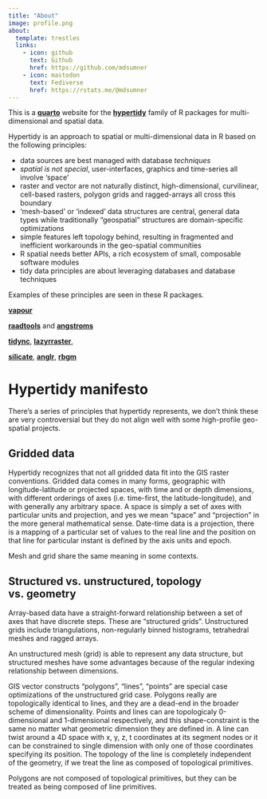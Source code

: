 ```yaml
---
title: "About"
image: profile.png
about:
  template: trestles
  links:
    - icon: github
      text: Github
      href: https://github.com/mdsumner
    - icon: mastodon
      text: Fediverse
      href: https://rstats.me/@mdsumner
---
```



This is a [**quarto**](https://quarto.org/) website for the [**hypertidy**](https://github.com/hypertidy) family of R packages for multi-dimensional and spatial data. 

Hypertidy is an approach to spatial or multi-dimensional data in R based on the following principles: 

* data sources are best managed with database *techniques*
* *spatial is not special*, user-interfaces, graphics and time-series all involve 'space'
* raster and vector are not naturally distinct, high-dimensional, curvilinear, cell-based rasters, polygon grids and ragged-arrays all cross this boundary
* 'mesh-based' or 'indexed' data structures are central, general data types while traditionally "geospatial" structures are domain-specific optimizations
* simple features left topology behind, resulting in fragmented and inefficient workarounds in the geo-spatial communities 
* R spatial needs better APIs, a rich ecosystem of small, composable software modules
* tidy data principles are about leveraging databases and database techniques

Examples of these principles are seen in these R packages. 

[**vapour**](https://github.com/hypertidy/vapour)

[**raadtools**](https://github.com/AustralianAntarcticDivision/raadtools) and  [**angstroms**](https://github.com/AustralianAntarcticDivision/angstroms)

[**tidync**](https://github.com/ropensci/tidync), [**lazyrraster**](https://github.com/hypertidy/lazyraster), 

[**silicate**](https://github.com/hypertidy/silicate), [**anglr**](https://github.com/hypertidy/anglr), [**rbgm**](https://github.com/AustralianAntarcticDivision/rbgm/)



# Hypertidy manifesto

There's a series of principles that hypertidy represents, we don't think these are very controversial but they do not align well with 
some high-profile geo-spatial projects. 


## Gridded data 

Hypertidy recognizes that not all gridded data fit into the GIS raster conventions. Gridded data comes in many forms, geographic with longitude-latitude or projected spaces, with time and or depth dimensions, with different orderings of axes (i.e. time-first, the latitude-longitude), and with generally any arbitrary space. A space is simply a set of axes with particular units and projection, and yes we mean "space" and "projection" in the more general mathematical sense. Date-time data is a projection, there is a mapping of a particular set of values to the real line and the position on that line for particular instant is defined by the axis units and epoch. 

Mesh and grid share the same meaning in some contexts. 

## Structured vs. unstructured, topology vs. geometry

Array-based data have a straight-forward relationship between a set of axes that have discrete steps. These are "structured grids". Unstructured grids include triangulations, non-regularly binned histograms, tetrahedral meshes and ragged arrays. 

An unstructured mesh (grid) is able to represent any data structure, but structured meshes have some advantages because of the regular indexing relationship between dimensions. 

GIS vector constructs "polygons", "lines", "points" are special case optimizations of the unstructured grid case. Polygons really are topologically identical to lines, and they are a dead-end in the broader scheme of dimensionality. Points and lines can are topologicaly 0-dimensional and 1-dimensional respectively, and this shape-constraint is the same no matter what geometric dimension they are defined in. A line can twist around a 4D space with x, y, z, t coordinates at its segment nodes or it can be constrained to single dimension with only one of those coordinates specifying its position. The topology of the line is completely independent of the geometry, if we treat the line as composed of topological primitives. 

Polygons are not composed of topological primitives, but they can be treated as being composed of line primitives. 
